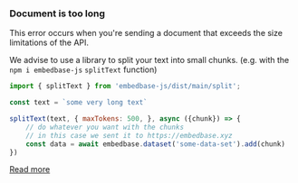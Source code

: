 
### Document is too long

This  error occurs when you're sending a document that exceeds the size limitations of the API.

We advise to use a library to split your text into small chunks. (e.g. with the `npm i embedbase-js` `splitText` function)


```js
import { splitText } from 'embedbase-js/dist/main/split';

const text = `some very long text`

splitText(text, { maxTokens: 500, }, async ({chunk}) => {
    // do whatever you want with the chunks
    // in this case we sent it to https://embedbase.xyz
    const data = await embedbase.dataset('some-data-set').add(chunk)
})
```

[Read more](https://docs.embedbase.xyz/sdk#splitting-and-chunking-large-texts)
